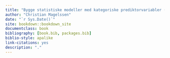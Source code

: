 ```yaml
--- 
title: "Bygge statistiske modeller med kategoriske prediktorvariabler (t-tester, ANOVA)"
author: "Christian Magelssen"
date: "`r Sys.Date()`"
site: bookdown::bookdown_site
documentclass: book
bibliography: [book.bib, packages.bib]
biblio-style: apalike
link-citations: yes
description: "."
---
```

